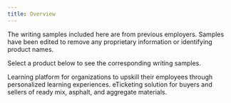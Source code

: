 ```yaml
---
title: Overview
---
```


The writing samples included here are from previous employers. Samples have been edited to remove any proprietary information or identifying product names. 

Select a product below to see the corresponding writing samples.

<CardGroup cols={2}>
  <Card
    title="ProLearn"
    icon="chalkboard-user"
    href="https://mintlify.com/docs/quickstart"
  >
    Learning platform for organizations to upskill their employees through personalized learning experiences.
  </Card>
  <Card
    title="Supply Connect+"
    icon="helmet-safety"
    href="https://mintlify.com/docs/development"
  >
    eTicketing solution for buyers and sellers of ready mix, asphalt, and aggregate materials.
  </Card>
</CardGroup>

